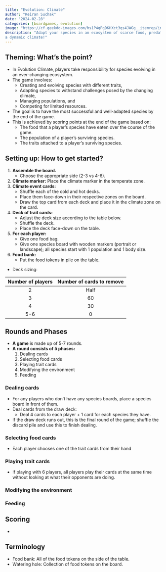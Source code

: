 ```yaml
---
title: "Evolution: Climate"
author: "Keiran Suchak"
date: "2024-02-28"
categories: [boardgames, evolution]
image: "https://cf.geekdo-images.com/hs1P4qPgDKHXct3qs4JWGg__itemrep/img/lzH5SE_WuCSDlKDyVfdyi5pE8-I=/fit-in/246x300/filters:strip_icc()/pic2876816.jpg"
description: "Adapt your species in an ecosystem of scarce food, predators, and
a dynamic climate!"
---
```


## Theming: What's the point?

* In Evolution Climate, players take responsibility for species evolving in an ever-changing ecosystem.
* The game involves:
    * Creating and evolving species with different traits,
    * Adapting species to withstand challenges posed by the changing climate,
    * Managing populations, and 
    * Competing for limited resources.
* The goal is to have the most successful and well-adapted species by the end of the game.
* This is achieved by scoring points at the end of the game based on:
    * The food that a player's species have eaten over the course of the game.
    * The population of a player's surviving species.
    * The traits attached to a player's surviving species.

## Setting up: How to get started?

1. **Assemble the board.**
    * Choose the appropriate side (2-3 vs 4-6).
2. **Climate marker:** Place the climate marker in the temperate zone.
3. **Climate event cards:**
    * Shuffle each of the cold and hot decks.
    * Place them face-down in their respective zones on the board.
    * Draw the top card from each deck and place it in the climate zone on the
      card.
4. **Deck of trait cards:**
    * Adjust the deck size according to the table below.
    * Shuffle the deck.
    * Place the deck face-down on the table.
5. **For each player:**
    * Give one food bag.
    * Give one species board with wooden markers (portrait or landscape); all
      species start with 1 population and 1 body size.
6. **Food bank:**
    * Put the food tokens in pile on the table.

* Deck sizing:

| Number of players | Number of cards to remove |
|:-----------------:|:-------------------------:|
|         2         |            Half           |
|         3         |             60            |
|         4         |             30            |
|        5-6        |             0             |

## Rounds and Phases

* **A game** is made up of 5-7 rounds.
* **A round consists of 5 phases:**
    1. Dealing cards
    2. Selecting food cards
    3. Playing trait cards
    4. Modifying the environment
    5. Feeding

### Dealing cards

* For any players who don't have any species boards, place a species board in
  front of them.
* Deal cards from the draw deck:
    * Deal 4 cards to each player + 1 card for each species they have.
* If the draw deck runs out, this is the final round of the game; shuffle the
  discard pile and use this to finish dealing.

### Selecting food cards

* Each player chooses one of the trait cards from their hand 

### Playing trait cards

* If playing with 6 players, all players play their cards at the same time
  without looking at what their opponents are doing.

### Modifying the environment

### Feeding

## Scoring

* 

## Terminology

* Food bank: All of the food tokens on the side of the table.
* Watering hole: Collection of food tokens on the board.
